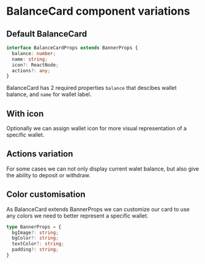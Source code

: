 
<Meta title="Components/Interface/BalanceCard/Variations" />

# BalanceCard component variations

## Default BalanceCard

```typescript
interface BalanceCardProps extends BannerProps {
  balance: number;
  name: string;
  icon?: ReactNode;
  actions?: any;
}
```

BalanceCard has 2 required properties ```balance``` that descibes wallet balance, and ```name``` for wallet label.

<Canvas>
    <Story id="components-interface-balancecard-all-stories--no-icon" />
</Canvas>

## With icon

Optionally we can assign wallet icon for more visual representation of a specific wallet.

<Canvas>
    <Story id="components-interface-balancecard-all-stories--with-icon" />
</Canvas>

## Actions variation

For some cases we can not only display current walet balance, but also give the ability to deposit or withdraw.

<Canvas>
    <Story id="components-interface-balancecard-all-stories--with-actions" />
</Canvas>

## Color customisation

As BalanceCard extends BannerProps we can customize our card to use any colors we need to better represent a specific wallet.

```typescript
type BannerProps = {
  bgImage?: string;
  bgColor?: string;
  textColor?: string;
  padding?: string;
}
```

<Canvas>
    <Story id="components-interface-balancecard-all-stories--white-background" />
    <Story id="components-interface-balancecard-all-stories--custom-background" />
</Canvas>
